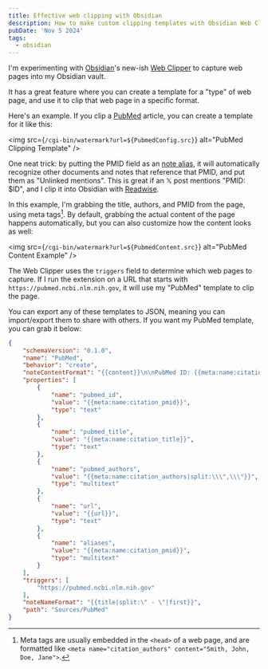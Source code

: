 ```yaml
---
title: Effective web clipping with Obsidian
description: How to make custom clipping templates with Obsidian Web Clipper
pubDate: 'Nov 5 2024'
tags:
  - obsidian
---
```


I'm experimenting with [Obsidian](https://obsidian.md/)'s new-ish [Web Clipper](https://obsidian.md/clipper) to capture web pages into my Obsidian vault.

It has a great feature where you can create a template for a "type" of web page, and use it to clip that web page in a specific format.

Here's an example. If you clip a [PubMed](https://pubmed.ncbi.nlm.nih.gov/) article, you can create a template for it like this:

<img src={`/cgi-bin/watermark?url=${PubmedConfig.src}`} alt="PubMed Clipping Template" />

One neat trick: by putting the PMID field as an [note alias](https://help.obsidian.md/Linking+notes+and+files/Aliases), it will automatically recognize other documents and notes that reference that PMID, and put them as "Unlinked mentions". This is great if an 𝕏 post mentions "PMID: $ID", and I clip it into Obsidian with [Readwise](https://readwise.io/).

In this example, I'm grabbing the title, authors, and PMID from the page, using meta tags[^1]. By default, grabbing the actual content of the page happens automatically, but you can also customize how the content looks as well:

<img src={`/cgi-bin/watermark?url=${PubmedContent.src}`} alt="PubMed Content Example" />

The Web Clipper uses the `triggers` field to determine which web pages to capture. If I run the extension on a URL that starts with `https://pubmed.ncbi.nlm.nih.gov`, it will use my "PubMed" template to clip the page.

You can export any of these templates to JSON, meaning you can import/export them to share with others. If you want my PubMed template, you can grab it below:

```json
{
	"schemaVersion": "0.1.0",
	"name": "PubMed",
	"behavior": "create",
	"noteContentFormat": "{{content}}\n\nPubMed ID: {{meta:name:citation_pmid}}",
	"properties": [
		{
			"name": "pubmed_id",
			"value": "{{meta:name:citation_pmid}}",
			"type": "text"
		},
		{
			"name": "pubmed_title",
			"value": "{{meta:name:citation_title}}",
			"type": "text"
		},
		{
			"name": "pubmed_authors",
			"value": "{{meta:name:citation_authors|split:\\\",\\\"}}",
			"type": "multitext"
		},
		{
			"name": "url",
			"value": "{{url}}",
			"type": "text"
		},
		{
			"name": "aliases",
			"value": "{{meta:name:citation_pmid}}",
			"type": "multitext"
		}
	],
	"triggers": [
		"https://pubmed.ncbi.nlm.nih.gov"
	],
	"noteNameFormat": "{{title|split:\" - \"|first}}",
	"path": "Sources/PubMed"
}
```

[^1]: Meta tags are usually embedded in the `<head>` of a web page, and are formatted like `<meta name="citation_authors" content="Smith, John, Doe, Jane">`.
